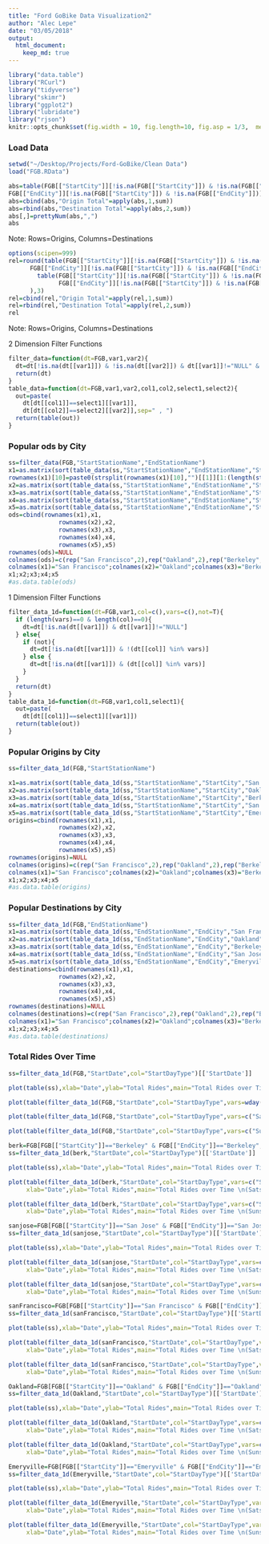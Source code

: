 ```yaml
---
title: "Ford GoBike Data Visualization2"
author: "Alec Lepe"
date: "03/05/2018"
output: 
  html_document:
    keep_md: true
---
```

```r
library("data.table")
library("RCurl")
library("tidyverse")
library("skimr")
library("ggplot2")
library("lubridate")
library("rjson")
knitr::opts_chunk$set(fig.width = 10, fig.length=10, fig.asp = 1/3,  message=FALSE)
```
### Load Data
```r
setwd("~/Desktop/Projects/Ford-GoBike/Clean Data")
load("FGB.RData")
```
```r
abs=table(FGB[["StartCity"]][!is.na(FGB[["StartCity"]]) & !is.na(FGB[["EndCity"]])],
FGB[["EndCity"]][!is.na(FGB[["StartCity"]]) & !is.na(FGB[["EndCity"]])])
abs=cbind(abs,"Origin Total"=apply(abs,1,sum))
abs=rbind(abs,"Destination Total"=apply(abs,2,sum))
abs[,]=prettyNum(abs,",")
abs
```
Note: Rows=Origins, Columns=Destinations

<!-- #sum(na.omit(FGB[["StartCity"]]=="Berkeley" & FGB[["EndCity"]]=="Emeryville")) -->
<!-- #Rows=Origins -->
<!-- #Columns=Destination -->

```r
options(scipen=999)
rel=round(table(FGB[["StartCity"]][!is.na(FGB[["StartCity"]]) & !is.na(FGB[["EndCity"]])],
      FGB[["EndCity"]][!is.na(FGB[["StartCity"]]) & !is.na(FGB[["EndCity"]])])/sum(
        table(FGB[["StartCity"]][!is.na(FGB[["StartCity"]]) & !is.na(FGB[["EndCity"]])],
              FGB[["EndCity"]][!is.na(FGB[["StartCity"]]) & !is.na(FGB[["EndCity"]])])
      ),3)
rel=cbind(rel,"Origin Total"=apply(rel,1,sum))
rel=rbind(rel,"Destination Total"=apply(rel,2,sum))
rel
```
Note: Rows=Origins, Columns=Destinations

2 Dimension Filter Functions
``` r
filter_data=function(dt=FGB,var1,var2){
  dt=dt[!is.na(dt[[var1]]) & !is.na(dt[[var2]]) & dt[[var1]]!="NULL" & dt[[var2]]!="NULL"]
  return(dt)
}
table_data=function(dt=FGB,var1,var2,col1,col2,select1,select2){
  out=paste(
    dt[dt[[col1]]==select1][[var1]],
    dt[dt[[col2]]==select2][[var2]],sep=" , ")
  return(table(out))
}
```

### Popular ods by City
``` r
ss=filter_data(FGB,"StartStationName","EndStationName")
x1=as.matrix(sort(table_data(ss,"StartStationName","EndStationName","StartCity","EndCity","San Francisco","San Francisco"),decreasing=T)[1:10])
rownames(x1)[10]=paste0(strsplit(rownames(x1)[10],"")[[1]][1:(length(strsplit(rownames(x1)[10],"")[[1]])-24)],collapse="")
x2=as.matrix(sort(table_data(ss,"StartStationName","EndStationName","StartCity","EndCity","Oakland","Oakland"),decreasing=T)[1:10])
x3=as.matrix(sort(table_data(ss,"StartStationName","EndStationName","StartCity","EndCity","Berkeley","Berkeley"),decreasing=T)[1:10])
x4=as.matrix(sort(table_data(ss,"StartStationName","EndStationName","StartCity","EndCity","San Jose","San Jose"),decreasing=T)[1:10])
x5=as.matrix(sort(table_data(ss,"StartStationName","EndStationName","StartCity","EndCity","Emeryville","Emeryville"),decreasing=T)[1:10])
ods=cbind(rownames(x1),x1,
              rownames(x2),x2,
              rownames(x3),x3,
              rownames(x4),x4,
              rownames(x5),x5)
rownames(ods)=NULL
colnames(ods)=c(rep("San Francisco",2),rep("Oakland",2),rep("Berkeley",2),rep("san Jose",2),rep("Emeryville",2))
colnames(x1)="San Francisco";colnames(x2)="Oakland";colnames(x3)="Berkeley";colnames(x4)="San Jose";colnames(x5)="Emeryville"
x1;x2;x3;x4;x5
#as.data.table(ods)
````

1 Dimension Filter Functions

``` r
filter_data_1d=function(dt=FGB,var1,col=c(),vars=c(),not=T){
  if (length(vars)==0 & length(col)==0){
    dt=dt[!is.na(dt[[var1]]) & dt[[var1]]!="NULL"]
  } else{
    if (not){
      dt=dt[!is.na(dt[[var1]]) & !(dt[[col]] %in% vars)]
    } else {
      dt=dt[!is.na(dt[[var1]]) & (dt[[col]] %in% vars)]
    }
  }
  return(dt)
}
table_data_1d=function(dt=FGB,var1,col1,select1){
  out=paste(
    dt[dt[[col1]]==select1][[var1]])
  return(table(out))
}
```

### Popular Origins by City
``` r
ss=filter_data_1d(FGB,"StartStationName")

x1=as.matrix(sort(table_data_1d(ss,"StartStationName","StartCity","San Francisco"),decreasing=T)[1:10])
x2=as.matrix(sort(table_data_1d(ss,"StartStationName","StartCity","Oakland"),decreasing=T)[1:10])
x3=as.matrix(sort(table_data_1d(ss,"StartStationName","StartCity","Berkeley"),decreasing=T)[1:10])
x4=as.matrix(sort(table_data_1d(ss,"StartStationName","StartCity","San Jose"),decreasing=T)[1:10])
x5=as.matrix(sort(table_data_1d(ss,"StartStationName","StartCity","Emeryville"),decreasing=T)[1:10])
origins=cbind(rownames(x1),x1,
              rownames(x2),x2,
              rownames(x3),x3,
              rownames(x4),x4,
              rownames(x5),x5)
rownames(origins)=NULL
colnames(origins)=c(rep("San Francisco",2),rep("Oakland",2),rep("Berkeley",2),rep("san Jose",2),rep("Emeryville",2))
colnames(x1)="San Francisco";colnames(x2)="Oakland";colnames(x3)="Berkeley";colnames(x4)="San Jose";colnames(x5)="Emeryville"
x1;x2;x3;x4;x5
#as.data.table(origins)
```

### Popular Destinations by City
``` r
ss=filter_data_1d(FGB,"EndStationName")
x1=as.matrix(sort(table_data_1d(ss,"EndStationName","EndCity","San Francisco"),decreasing=T)[1:10])
x2=as.matrix(sort(table_data_1d(ss,"EndStationName","EndCity","Oakland"),decreasing=T)[1:10])
x3=as.matrix(sort(table_data_1d(ss,"EndStationName","EndCity","Berkeley"),decreasing=T)[1:10])
x4=as.matrix(sort(table_data_1d(ss,"EndStationName","EndCity","San Jose"),decreasing=T)[1:10])
x5=as.matrix(sort(table_data_1d(ss,"EndStationName","EndCity","Emeryville"),decreasing=T)[1:10])
destinations=cbind(rownames(x1),x1,
              rownames(x2),x2,
              rownames(x3),x3,
              rownames(x4),x4,
              rownames(x5),x5)
rownames(destinations)=NULL
colnames(destinations)=c(rep("San Francisco",2),rep("Oakland",2),rep("Berkeley",2),rep("san Jose",2),rep("Emeryville",2))
colnames(x1)="San Francisco";colnames(x2)="Oakland";colnames(x3)="Berkeley";colnames(x4)="San Jose";colnames(x5)="Emeryville"
x1;x2;x3;x4;x5
#as.data.table(destinations)
```


### Total Rides Over Time
``` r
ss=filter_data_1d(FGB,"StartDate",col="StartDayType")[['StartDate']]
```

``` r
plot(table(ss),xlab="Date",ylab="Total Rides",main="Total Rides over Time \n(All Daytypes)")
```

``` r
plot(table(filter_data_1d(FGB,"StartDate",col="StartDayType",vars=wday(c(1,7),T),not=T)[["StartDate"]]),xlab="Date",ylab="Total Rides",main="Total Rides over Time \n(Weekdays)")
```

``` r
plot(table(filter_data_1d(FGB,"StartDate",col="StartDayType",vars=c("Sat"),not=F)[["StartDate"]]),xlab="Date",ylab="Total Rides",main="Total Rides over Time \n(Sats)")
```

``` r
plot(table(filter_data_1d(FGB,"StartDate",col="StartDayType",vars=c("Sun"),not=F)[["StartDate"]]),xlab="Date",ylab="Total Rides",main="Total Rides over Time \n(Suns)")
```

``` r
berk=FGB[FGB[["StartCity"]]=="Berkeley" & FGB[["EndCity"]]=="Berkeley",]
ss=filter_data_1d(berk,"StartDate",col="StartDayType")[['StartDate']]
```
``` r
plot(table(ss),xlab="Date",ylab="Total Rides",main="Total Rides over Time \n(All Daytypes) \nBerkeley")
```
``` r
plot(table(filter_data_1d(berk,"StartDate",col="StartDayType",vars=c("Sat"),not=F)[["StartDate"]]),
     xlab="Date",ylab="Total Rides",main="Total Rides over Time \n(Sats) \nBerkeley")
```
``` r
plot(table(filter_data_1d(berk,"StartDate",col="StartDayType",vars=c("Sun"),not=F)[["StartDate"]]),
     xlab="Date",ylab="Total Rides",main="Total Rides over Time \n(Suns) \nBerkeley")
```
``` r
sanjose=FGB[FGB[["StartCity"]]=="San Jose" & FGB[["EndCity"]]=="San Jose",]
ss=filter_data_1d(sanjose,"StartDate",col="StartDayType")[['StartDate']]
```
``` r
plot(table(ss),xlab="Date",ylab="Total Rides",main="Total Rides over Time \n(All Daytypes) \nSan Jose")
```
``` r
plot(table(filter_data_1d(sanjose,"StartDate",col="StartDayType",vars=c("Sat"),not=F)[["StartDate"]]),
     xlab="Date",ylab="Total Rides",main="Total Rides over Time \n(Sats) \nSan Jose")
```
``` r
plot(table(filter_data_1d(sanjose,"StartDate",col="StartDayType",vars=c("Sun"),not=F)[["StartDate"]]),
     xlab="Date",ylab="Total Rides",main="Total Rides over Time \n(Suns) \nSan Jose")
```
``` r
sanFrancisco=FGB[FGB[["StartCity"]]=="San Francisco" & FGB[["EndCity"]]=="San Francisco",]
ss=filter_data_1d(sanFrancisco,"StartDate",col="StartDayType")[['StartDate']]
```
``` r
plot(table(ss),xlab="Date",ylab="Total Rides",main="Total Rides over Time \n(All Daytypes) \nSan Francisco")
```
``` r
plot(table(filter_data_1d(sanFrancisco,"StartDate",col="StartDayType",vars=c("Sat"),not=F)[["StartDate"]]),
     xlab="Date",ylab="Total Rides",main="Total Rides over Time \n(Sats) \nSan Francisco")
```
``` r
plot(table(filter_data_1d(sanFrancisco,"StartDate",col="StartDayType",vars=c("Sun"),not=F)[["StartDate"]]),
     xlab="Date",ylab="Total Rides",main="Total Rides over Time \n(Suns) \nSan Francisco")
```
``` r
Oakland=FGB[FGB[["StartCity"]]=="Oakland" & FGB[["EndCity"]]=="Oakland",]
ss=filter_data_1d(Oakland,"StartDate",col="StartDayType")[['StartDate']]
```
``` r
plot(table(ss),xlab="Date",ylab="Total Rides",main="Total Rides over Time \n(All Daytypes) \nOakland")
```
``` r
plot(table(filter_data_1d(Oakland,"StartDate",col="StartDayType",vars=c("Sat"),not=F)[["StartDate"]]),
     xlab="Date",ylab="Total Rides",main="Total Rides over Time \n(Sats) \nOakland")
```
``` r
plot(table(filter_data_1d(Oakland,"StartDate",col="StartDayType",vars=c("Sun"),not=F)[["StartDate"]]),
     xlab="Date",ylab="Total Rides",main="Total Rides over Time \n(Suns) \nOakland")
```
``` r
Emeryville=FGB[FGB[["StartCity"]]=="Emeryville" & FGB[["EndCity"]]=="Emeryville",]
ss=filter_data_1d(Emeryville,"StartDate",col="StartDayType")[['StartDate']]
```
``` r
plot(table(ss),xlab="Date",ylab="Total Rides",main="Total Rides over Time \n(All Daytypes) \nEmeryville")
```
``` r
plot(table(filter_data_1d(Emeryville,"StartDate",col="StartDayType",vars=c("Sat"),not=F)[["StartDate"]]),
     xlab="Date",ylab="Total Rides",main="Total Rides over Time \n(Sats) \nEmeryville")
```
``` r
plot(table(filter_data_1d(Emeryville,"StartDate",col="StartDayType",vars=c("Sun"),not=F)[["StartDate"]]),
     xlab="Date",ylab="Total Rides",main="Total Rides over Time \n(Suns) \nEmeryville")
```
